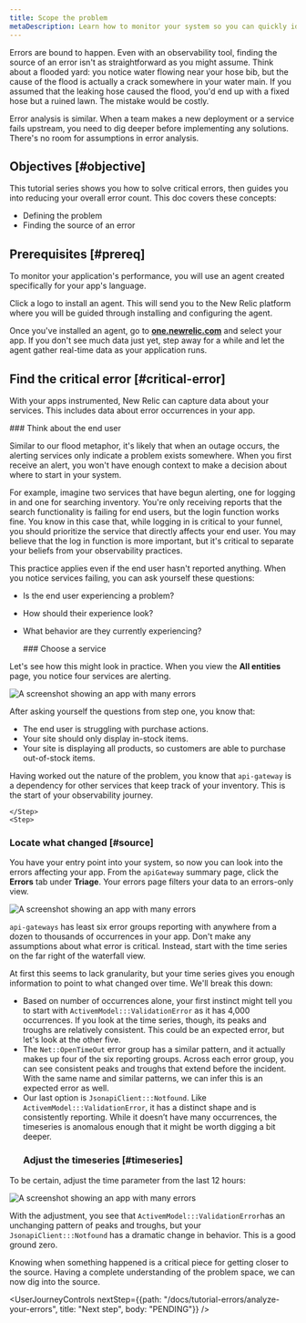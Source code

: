 ```yaml
---
title: Scope the problem
metaDescription: Learn how to monitor your system so you can quickly identify and resolve many error occurrences fast. 
---
```






Errors are bound to happen. Even with an observability tool, finding the source of an error isn't as straightforward as you might assume. Think about a flooded yard: you notice water flowing near your hose bib, but the cause of the flood is actually a crack somewhere in your water main. If you assumed that the leaking hose caused the flood, you'd end up with a fixed hose but a ruined lawn. The mistake would be costly. 

Error analysis is similar. When a team makes a new deployment or a service fails upstream, you need to dig deeper before implementing any solutions. There's no room for assumptions in error analysis.

## Objectives [#objective]

This tutorial series shows you how to solve critical errors, then guides you into reducing your overall error count. This doc covers these concepts:

* Defining the problem
* Finding the source of an error 

## Prerequisites [#prereq]

To monitor your application's performance, you will use an agent created specifically for your app's language.

Click a logo to install an agent. This will send you to the New Relic platform where you will be guided through installing and configuring the agent.

<TechTileGrid>
  
  <TechTile
    name="Go agent"
    icon="logo-go"
    to="https://one.newrelic.com/nr1-core?state=985d4005-ba90-a8c7-1da1-2af34539b03b"
  />

  <TechTile
    name="Java agent"
    icon="logo-java"
    to="https://one.newrelic.com/nr1-core?state=80d18bcb-4919-1fcb-2b77-9406838eb916"
  />

  <TechTile
    name=".NET agent"
    icon="logo-dotnet"
    to="https://one.newrelic.com/nr1-core?state=30e93090-6dfa-6b70-8e75-472f54414355"
  />

  <TechTile
    name="Node.js agent"
    icon="logo-nodejs"
    to="https://one.newrelic.com/marketplace/install-data-source?state=be2e62fa-cc3b-c428-27c4-8d662c9e80a1"
  />

  <TechTile
    name="PHP agent"
    icon="logo-php"
    to="https://one.newrelic.com/nr1-core?state=aa633b41-72d4-009c-3abf-55dcf64894fe"
  />

  <TechTile
    name="Python agent"
    icon="logo-python"
    to="https://one.newrelic.com/nr1-core?state=20fda75b-58fb-a92a-f9e1-7b052035c6e8"
  />

  <TechTile
    name="Ruby agent"
    icon="logo-ruby"
    to="https://one.newrelic.com/nr1-core?state=d69143ab-605c-579b-25bf-cc6e5fee5b80"
  />

</TechTileGrid>

Once you've installed an agent, go to **[one.newrelic.com](https://one.newrelic.com/nr1-core?filters=(domain%3D'APM'ANDtype%3D'APPLICATION'))** and select your app. If you don't see much data just yet, step away for a while and let the agent gather real-time data as your application runs.

## Find the critical error [#critical-error]

With your apps instrumented, New Relic can capture data about your services. This includes data about error occurrences in your app. 

<Steps>
    <Step>
        ### Think about the end user

Similar to our flood metaphor, it's likely that when an outage occurs, the alerting services only indicate a problem exists somewhere. When you first receive an alert, you won't have enough context to make a decision about where to start in your system. 

For example, imagine two services that have begun alerting, one for logging in and one for searching inventory. You're only receiving reports that the search functionality is failing for end users, but the login function works fine. You know in this case that, while logging in is critical to your funnel, you should prioritize the service that directly affects your end user. You may believe that the log in function is more important, but it's critical to separate your beliefs from your observability practices. 

This practice applies even if the end user hasn't reported anything. When you notice services failing, you can ask yourself these questions:

* Is the end user experiencing a problem? 
* How should their experience look?
* What behavior are they currently experiencing?

    </Step>
    <Step>
        ### Choose a service

Let's see how this might look in practice. When you view the **All entities** page, you notice four services are alerting.

<img
title="Overview errors affecting your services"
alt="A screenshot showing an app with many errors"
src={allEntitiesView}
/>

After asking yourself the questions from step one, you know that: 

* The end user is struggling with purchase actions.
* Your site should only display in-stock items.
* Your site is displaying all products, so customers are able to purchase out-of-stock items.

Having worked out the nature of the problem, you know that `api-gateway` is a dependency for other services that keep track of your inventory. This is the start of your observability journey. 

    </Step>
    <Step>

### Locate what changed [#source] 

You have your entry point into your system, so now you can look into the errors affecting your app. From the `apiGateway` summary page, click the **Errors** tab under **Triage**. Your errors page filters your data to an errors-only view. 

<img
title="Overview errors affecting your services"
alt="A screenshot showing an app with many errors"
src={apmErrorsInboxPage}
/>

`api-gateways` has least six error groups reporting with anywhere from a dozen to thousands of occurrences in your app. Don't make any assumptions about what error is critical. Instead, start with the time series on the far right of the waterfall view. 

At first this seems to lack granularity, but your time series gives you enough information to point to what changed over time. We'll break this down:

* Based on number of occurrences alone, your first instinct might tell you to start with `ActivemModel:::ValidationError` as it has 4,000 occurrences. If you look at the time series, though, its peaks and troughs are relatively consistent. This could be an expected error, but let's look at the other five. 
* The `Net::OpenTimeOut` error group has a similar pattern, and it actually makes up four of the six reporting groups. Across each error group, you can see consistent peaks and troughs that extend before the incident. With the same name and similar patterns, we can infer this is an expected error as well.
* Our last option is `JsonapiClient:::Notfound`. Like `ActivemModel:::ValidationError`, it has a distinct shape and is consistently reporting. While it doesn’t have many occurrences, the timeseries is anomalous enough that it might be worth digging a bit deeper. 
    </Step>
    <Step>
    ### Adjust the timeseries [#timeseries]

To be certain, adjust the time parameter from the last 12 hours:

<img
title="Overview errors affecting your services"
alt="A screenshot showing an app with many errors"
src={apmErrorsAnomaly}
/>

With the adjustment, you see that `ActivemModel:::ValidationError`has an unchanging pattern of peaks and troughs, but your  `JsonapiClient:::Notfound` has a dramatic change in behavior. This is a good ground zero. 

Knowing when something happened is a critical piece for getting closer to the source. Having a complete understanding of the problem space, we can now dig into the source. 
</Step>
</Steps>

<UserJourneyControls
    nextStep={{path: "/docs/tutorial-errors/analyze-your-errors", title: "Next step", body: "PENDING"}}
/>
